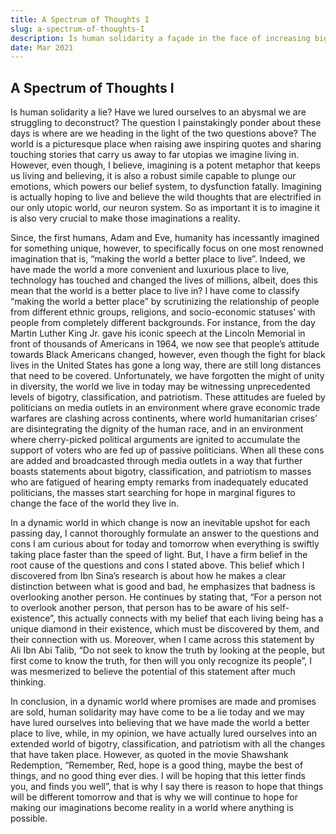 ```yaml
---
title: A Spectrum of Thoughts I
slug: a-spectrum-of-thoughts-I
description: Is human solidarity a façade in the face of increasing bigotry, classification, and patriotism, or is there still hope for a better tomorrow?
date: Mar 2021
---
```


## A Spectrum of Thoughts I

Is human solidarity a lie? Have we lured ourselves to an abysmal we are struggling to deconstruct? The question I painstakingly ponder about these days is where are we heading in the light of the two questions above? The world is a picturesque place when raising awe inspiring quotes and sharing touching stories that carry us away to far utopias we imagine living in. However, even though, I believe, imagining is a potent metaphor that keeps us living and believing, it is also a robust simile capable to plunge our emotions, which powers our belief system, to dysfunction fatally. Imagining is actually hoping to live and believe the wild thoughts that are electrified in our only utopic world, our neuron system. So as important it is to imagine it is also very crucial to make those imaginations a reality. 

Since, the first humans, Adam and Eve, humanity has incessantly imagined for something unique, however, to specifically focus on one most renowned imagination that is, “making the world a better place to live”. Indeed, we have made the world a more convenient and luxurious place to live, technology has touched and changed the lives of millions, albeit, does this mean that the world is a better place to live in? I have come to classify “making the world a better place” by scrutinizing the relationship of people from different ethnic groups, religions, and socio-economic statuses’ with people from completely different backgrounds. For instance, from the day Martin Luther King Jr. gave his iconic speech at the Lincoln Memorial in front of thousands of Americans in 1964, we now see that people’s attitude towards Black Americans changed, however, even though the fight for black lives in the United States has gone a long way, there are still long distances that need to be covered. Unfortunately, we have forgotten the might of unity in diversity, the world we live in today may be witnessing unprecedented levels of bigotry, classification, and patriotism. These attitudes are fueled by politicians on media outlets in an environment where grave economic trade warfares are clashing across continents, where world humanitarian crises’ are disintegrating the dignity of the human race, and in an environment where cherry-picked political arguments are ignited to accumulate the support of voters who are fed up of passive politicians. When all these cons are added and broadcasted through media outlets in a way that further boasts statements about bigotry, classification, and patriotism to masses who are fatigued of hearing empty remarks from inadequately educated politicians, the masses start searching for hope in marginal figures to change the face of the world they live in. 

In a dynamic world in which change is now an inevitable upshot for each passing day, I cannot thoroughly formulate an answer to the questions and cons I am curious about for today and tomorrow when everything is swiftly taking place faster than the speed of light. But, I have a firm belief in the root cause of the questions and cons I stated above. This belief which I discovered from Ibn Sina’s research is about how he makes a clear distinction between what is good and bad, he emphasizes that badness is overlooking another person. He continues by stating that, “For a person not to overlook another person, that person has to be aware of his self-existence”, this actually connects with my belief that each living being has a unique diamond in their existence, which must be discovered by them, and their connection with us. Moreover, when I came across this statement by Ali Ibn Abi Talib, “Do not seek to know the truth by looking at the people, but first come to know the truth, for then will you only recognize its people”, I was mesmerized to believe the potential of this statement after much thinking. 

In conclusion, in a dynamic world where promises are made and promises are sold, human solidarity may have come to be a lie today and we may have lured ourselves into believing that we have made the world a better place to live, while, in my opinion, we have actually lured ourselves into an extended world of bigotry, classification, and patriotism with all the changes that have taken place. However, as quoted in the movie Shawshank Redemption, “Remember, Red, hope is a good thing, maybe the best of things, and no good thing ever dies. I will be hoping that this letter finds you, and finds you well”, that is why I say there is reason to hope that things will be different tomorrow and that is why we will continue to hope for making our imaginations become reality in a world where anything is possible.